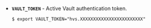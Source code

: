 <a id="env-vault_token" />

- **`VAULT_TOKEN`** - Active Vault authentication token.
  ```shell-session
  $ export VAULT_TOKEN="hvs.XXXXXXXXXXXXXXXXXXXXXXXX"
  ```